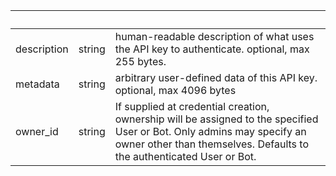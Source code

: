 | &nbsp;      | &nbsp; | &nbsp;                                                                                                                                                                                          |
| ----------- | ------ | ----------------------------------------------------------------------------------------------------------------------------------------------------------------------------------------------- |
| description | string | human-readable description of what uses the API key to authenticate. optional, max 255 bytes.                                                                                                   |
| metadata    | string | arbitrary user-defined data of this API key. optional, max 4096 bytes                                                                                                                           |
| owner_id    | string | If supplied at credential creation, ownership will be assigned to the specified User or Bot. Only admins may specify an owner other than themselves. Defaults to the authenticated User or Bot. |
